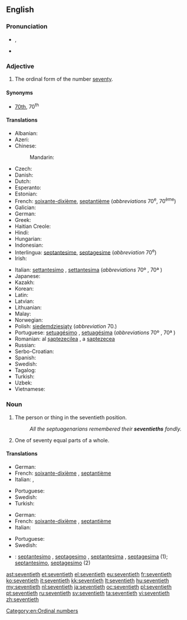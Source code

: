==English==

===Pronunciation===
* {{IPA|/ˈsɛvntiəθ/}}, {{X-SAMPA|/"sEvnti@T/}}
* {{hyphenation|sev|en|ti|eth}}

===Adjective===
{{en-adj|-}}

# The ordinal form of the number [[seventy]].

====Synonyms====
* [[70th]], 70<sup>th</sup>

====Translations====
{{trans-top|ordinal form of the number seventy (70)}}
* Albanian: {{t-|sq|shtatëdhjetë}}
* Azeri: {{t-|az|yetmişinci}}
* Chinese:
*: Mandarin: {{t|cmn|第七十|tr=dì qīshí|sc=Hani}}
* Czech: {{t+|cs|sedmdesátý}}
* Danish: {{t-|da|halvfjerdsindstyvende}}
* Dutch: {{t+|nl|zeventigste}}
* Esperanto: {{t-|eo|sepdek}}
* Estonian: {{t-|et|seitsmekümnes|sc=Cyrl}}
* French: {{qualifier|France|Quebec}} [[soixante-dixième]], {{qualifier|Belgium|Congo-Kinshasa|Switzerland}} [[septantième]] (''abbreviations'' 70<sup>e</sup>, 70<sup>ème</sup>)<!--Belgium, Switzerland, Congo-Kinshasa verified by Paul G on 2006-05-23-->
* Galician: {{t-|gl|septuagésimo}}
* German: {{t+|de|siebzigste}}
* Greek: {{t+|el|εβδομηκοστός|tr=evdomikostos}}
* Haitian Creole: {{tø|ht|swasant}}
* Hindi: {{t-|hi|सत्तरवाँ|tr=sattaravām̐|sc=Deva}}
* Hungarian: {{t+|hu|hetvenedik}}
* Indonesian: {{t-|id|ketujuhpuluh}}
* Interlingua: [[septantesime]], [[septagesime]] (''abbreviation'' 70<sup>e</sup>)
* Irish: {{t+|ga|seachtó}}
{{trans-mid}}
* Italian: [[settantesimo]] {{m}}, [[settantesima]] {{f}} (''abbreviations'' 70º<!--note: this a superscript "o", not a degree symbol--> {{m}}, 70ª {{f}})
* Japanese: {{t-|ja|第七十|tr=dai nana jū|sc=Jpan}}
* Kazakh: {{t|kk|жетпісінші|tr=jetpisinşi|sc=Cyrl}}
* Korean: {{t+|ko|일흔째|tr=ilheunjjae |sc=Hang}}
* Latin: {{t-|la|septuagesimus}}
* Latvian: {{t+|lv|septiņdesmitais}}
* Lithuanian: {{t+|lt|septyniasdešimtas}}
* Malay: {{t-|ms|ketujuh puluh}}
* Norwegian: {{t-|no|syttinde}}
* Polish: [[siedemdziesiąty]] (''abbreviation'' 70.)
* Portuguese: [[setuagésimo]] {{m}}, [[setuagésima]] {{f}} (''abbreviations'' 70º<!--note: this a superscript "o", not a degree symbol--> {{m}}, 70ª {{f}})
* Romanian: al [[șaptezecilea]] {{m}}, a [[șaptezecea]] {{f}}
* Russian: {{t+|ru|семидесятый|tr=semidesyatyĭ|sc=Cyrl}}
* Serbo-Croatian: {{t-|sh|sedamdeseti|sc=Cyrl}}
* Spanish: {{t+|es|septuagésimo}}
* Swedish: {{t+|sv|sjuttionde}}
* Tagalog: {{t-|tl|pampitumpu}}
* Turkish: {{t+|tr|yetmişinci}}
* Uzbek: {{t-|uz|yetmishinchi}}
* Vietnamese: {{t-|vi|thứ bảy mươi}}
{{trans-bottom}}

===Noun===
{{en-noun}}

# The person or thing in the seventieth position.
#: ''All the septuagenarians remembered their '''seventieths''' fondly.''
# One of seventy equal parts of a whole.

====Translations====
{{trans-top|the person or thing in the seventieth position}}
* German: {{t-|de|Siebzigste|m|f|n}}
* French: {{qualifier|France, Quebec}} [[soixante-dixième]] {{m|f}}, {{qualifier|Belgium, Congo-Kinshasa, Switzerland}} [[septantième]] {{m|f}}<!--Belgium, Switzerland, Congo-Kinshasa verified by Paul G on 2006-05-23-->
* Italian: {{t-|it|settantesimo|m}}, {{t-|it|settantesima|f}}
{{trans-mid}}
* Portuguese: {{t+|pt|setuagésimo|m}}
* Swedish: {{t+|sv|sjuttionde|c}}
* Turkish: {{t+|tr|yetmişinci}}
{{trans-bottom}}

{{trans-top|one of seventy equal parts of a whole}}
* German: {{t-|de|Siebzigstel|n}}
* French: {{qualifier|France|Quebec}} [[soixante-dixième]] {{m}}, {{qualifier|Belgium|Congo-Kinshasa|Switzerland}} [[septantième]] {{m}} <!--Belgium, Switzerland, Congo-Kinshasa verified by Paul G on 2006-05-23-->
* Italian: {{t-|it|settantesimo|m}}
{{trans-mid}}
* Portuguese: {{t+|pt|setuagésimo|m}}
* Swedish: {{t-|sv|sjuttiondel|c}}
{{trans-bottom}}

{{checktrans}}
* {{ttbc|ia}}: [[septantesimo]] {{m}}, [[septagesimo]] {{m}}, [[septantesima]] {{f}}, [[septagesima]] {{f}} (1); [[septantesimo]], [[septagesimo]] (2)

[[Category:en:Ordinal numbers]]

[[ast:seventieth]]
[[et:seventieth]]
[[el:seventieth]]
[[eu:seventieth]]
[[fr:seventieth]]
[[ko:seventieth]]
[[it:seventieth]]
[[kk:seventieth]]
[[lt:seventieth]]
[[hu:seventieth]]
[[my:seventieth]]
[[nl:seventieth]]
[[ja:seventieth]]
[[oc:seventieth]]
[[pl:seventieth]]
[[pt:seventieth]]
[[ru:seventieth]]
[[sv:seventieth]]
[[ta:seventieth]]
[[vi:seventieth]]
[[zh:seventieth]]